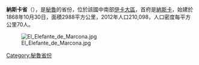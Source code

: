 '''納斯卡省'''（{{lang-es|Provincia de Nazca}}），是[[秘魯|秘魯]]的省份，位於該國中南部[[伊卡大區|伊卡大區]]，首府是[[納斯卡|納斯卡]]，始建於1868年10月30日，面積2988平方公里，2012年人口210,098，人口密度每平方公里70人。

[[Image:El_Elefante_de_Marcona.jpg|thumb]]

{{coord|14|49|44|S|74|56|37|W|type:adm2nd_source:itwiki|display=title}}

{{Peru-geo-stub}}
{{秘魯省份|state=collapsed}}
[[Category:秘魯省份|Category:秘魯省份]]